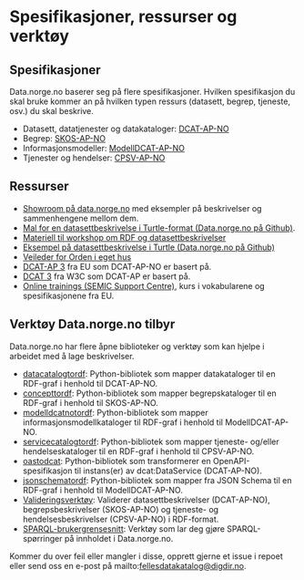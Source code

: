 # Spesifikasjoner, ressurser og verktøy

## Spesifikasjoner

Data.norge.no baserer seg på flere spesifikasjoner. Hvilken spesifikasjon du skal bruke kommer an på hvilken typen ressurs (datasett, begrep, tjeneste, osv.) du skal beskrive.

- Datasett, datatjenester og datakataloger: [DCAT-AP-NO](https://data.norge.no/specification/dcat-ap-no)
- Begrep: [SKOS-AP-NO](https://data.norge.no/specification/skos-ap-no-begrep)
- Informasjonsmodeller: [ModellDCAT-AP-NO](https://data.norge.no/specification/modelldcat-ap-no)
- Tjenester og hendelser: [CPSV-AP-NO](https://data.norge.no/specification/cpsv-ap-no)

## Ressurser

- [Showroom på data.norge.no](https://data.norge.no/showroom/overview) med eksempler på beskrivelser og sammenhengene mellom dem.
- [Mal for en datasettbeskrivelse i Turtle-format (Data.norge.no på Github)](https://github.com/fellesdatakatalog/sikt-workshop/blob/main/example-template.ttl).
- [Materiell til workshop om RDF og datasettbeskrivelser](https://github.com/fellesdatakatalog/sikt-workshop/blob/860e9b5b3d1596c2e97496d535056fc61115a4e5/ressurshefte/ressurshefte.md)
- [Eksempel på datasettbeskrivelse i Turtle (Data.norge.no på Github)](https://github.com/Informasjonsforvaltning/dcat-ap-no/blob/4d09617568f0f353b336ddd966b2228dc35f084e/examples/test.ttl)
- [Veileder for Orden i eget hus](https://www.digdir.no/informasjonsforvaltning/veileder-orden-i-eget-hus/2716)
- [DCAT-AP 3](https://semiceu.github.io/DCAT-AP/releases/3.0.0/#DataService) fra EU som DCAT-AP-NO er basert på.
- [DCAT 3](https://www.w3.org/TR/vocab-dcat-3/) fra W3C som DCAT-AP er basert på.
- [Online trainings (SEMIC Support Centre)](https://joinup.ec.europa.eu/collection/semic-support-centre/online-trainings), kurs i vokabularene og spesifikasjonene fra EU.

## Verktøy Data.norge.no tilbyr

Data.norge.no har flere åpne biblioteker og verktøy som kan hjelpe i arbeidet med å lage beskrivelser.

- [datacatalogtordf](https://github.com/Informasjonsforvaltning/datacatalogtordf): Python-bibliotek som mapper datakataloger til en RDF-graf i henhold til DCAT-AP-NO.
- [concepttordf](https://github.com/Informasjonsforvaltning/concepttordf): Python-bibliotek som mapper begrepskataloger til en RDF-graf i henhold til SKOS-AP-NO.
- [modelldcatnotordf](https://github.com/Informasjonsforvaltning/modelldcatnotordf): Python-bibliotek som mapper informasjonsmodellkataloger til RDF-graf i henhold til ModellDCAT-AP-NO.
- [servicecatalogtordf](https://github.com/Informasjonsforvaltning/servicecatalogtordf): Python-bibliotek som mapper tjeneste- og/eller hendelseskataloger til en RDF-graf i henhold til CPSV-AP-NO.
- [oastodcat](https://github.com/Informasjonsforvaltning/oastodcat): Python-bibliotek som transformerer en OpenAPI-spesifikasjon til instans(er) av dcat:DataService (DCAT-AP-NO).
- [jsonschematordf](https://github.com/Informasjonsforvaltning/jsonschematordf): Python-bibliotek som mapper fra JSON Schema til en RDF-graf i henhold til ModellDCAT-AP-NO.
- [Valideringsverktøy](https://data.norge.no/validator): Validerer datasettbeskrivelser (DCAT-AP-NO), begrepsbeskrivelser (SKOS-AP-NO) og tjeneste- og hendelsesbeskrivelser (CPSV-AP-NO) i RDF-format.
- [SPARQL-brukergrensesnitt](https://data.norge.no/sparql): Verktøy som lar deg gjøre SPARQL-spørringer på innholdet i Data.norge.no.

Kommer du over feil eller mangler i disse, opprett gjerne et issue i repoet eller send oss en e-post på mailto:fellesdatakatalog@digdir.no.